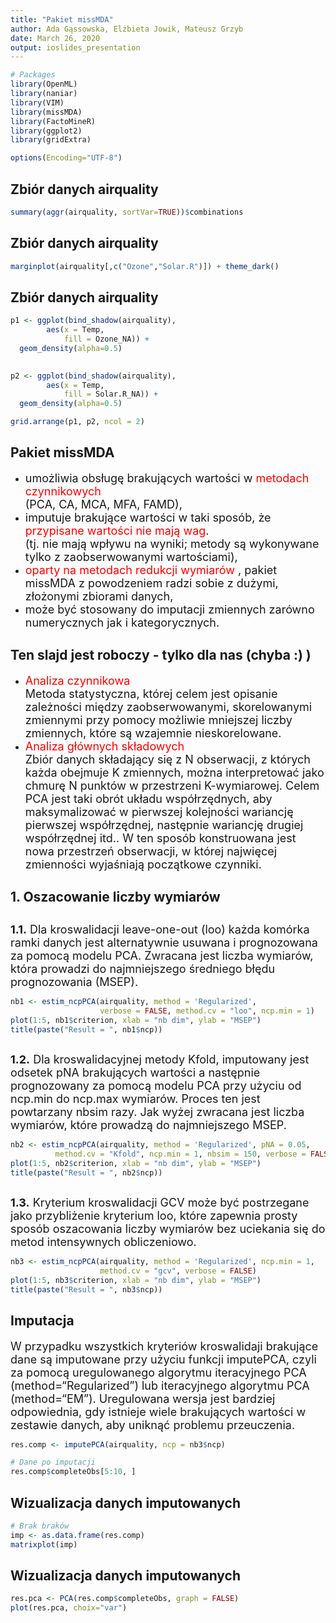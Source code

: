 ```yaml
---
title: "Pakiet missMDA"
author: Ada Gąssowska, Elżbieta Jowik, Mateusz Grzyb
date: March 26, 2020
output: ioslides_presentation
---
```


```r
# Packages
library(OpenML)
library(naniar)
library(VIM)
library(missMDA)
library(FactoMineR)
library(ggplot2)
library(gridExtra)

options(Encoding="UTF-8")
```  

## Zbiór danych airquality
```r
summary(aggr(airquality, sortVar=TRUE))$combinations
```  

## Zbiór danych airquality
```r
marginplot(airquality[,c("Ozone","Solar.R")]) + theme_dark()
```  


## Zbiór danych airquality
```r
p1 <- ggplot(bind_shadow(airquality),
        aes(x = Temp,
            fill = Ozone_NA)) + 
  geom_density(alpha=0.5)
  

p2 <- ggplot(bind_shadow(airquality),
        aes(x = Temp,
            fill = Solar.R_NA)) + 
  geom_density(alpha=0.5)
```  

```r
grid.arrange(p1, p2, ncol = 2)
```  

## Pakiet missMDA  

* <font size="4">umożliwia obsługę brakujących wartości w <span style = "color:red;">metodach czynnikowych</span>  
(PCA, CA, MCA, MFA, FAMD),</font>  
* <font size="4">imputuje brakujące wartości w taki sposób, że <span style = "color:red;">przypisane wartości nie mają wag</span>.  
(tj. nie mają wpływu na wyniki; metody są wykonywane tylko z zaobserwowanymi wartościami),</font>  
* <font size="4"><span style = "color:red;"> oparty na metodach redukcji wymiarów </span>, pakiet missMDA z powodzeniem radzi sobie z dużymi, złożonymi zbiorami danych,</font>    
* <font size="4">może być stosowany do imputacji zmiennych zarówno numerycznych jak i kategorycznych.</font>  

## Ten slajd jest roboczy - tylko dla nas (chyba :) )  
* <font size="4"><span style = "color:red;">Analiza czynnikowa</span>  
Metoda statystyczna, której celem jest opisanie zależności między zaobserwowanymi, skorelowanymi zmiennymi przy pomocy możliwie mniejszej liczby zmiennych, które są wzajemnie nieskorelowane.</font>  
* <font size="4"><span style = "color:red;">Analiza głównych składowych</span>  
Zbiór danych składający się z N obserwacji, z których każda obejmuje K zmiennych, można interpretować jako chmurę N punktów w przestrzeni K-wymiarowej. Celem PCA jest taki obrót układu współrzędnych, aby maksymalizować w pierwszej kolejności wariancję pierwszej współrzędnej, następnie wariancję drugiej współrzędnej itd.. W ten sposób konstruowana jest nowa przestrzeń obserwacji, w której najwięcej zmienności wyjaśniają początkowe czynniki.</font>  


## 1. Oszacowanie liczby wymiarów    

##  

<font size="4"> **1.1.** Dla kroswalidacji leave-one-out (loo) każda komórka ramki danych jest alternatywnie usuwana i prognozowana za pomocą modelu PCA. Zwracana jest liczba wymiarów, która prowadzi do najmniejszego średniego błędu prognozowania (MSEP).</font>

```r
nb1 <- estim_ncpPCA(airquality, method = 'Regularized', 
                    verbose = FALSE, method.cv = "loo", ncp.min = 1)
plot(1:5, nb1$criterion, xlab = "nb dim", ylab = "MSEP")
title(paste("Result = ", nb1$ncp))
```  

##  

<font size="4"> **1.2.** Dla kroswalidacyjnej metody Kfold, imputowany jest odsetek pNA brakujących wartości a następnie prognozowany za pomocą modelu PCA przy użyciu od ncp.min do ncp.max wymiarów. Proces ten jest powtarzany nbsim razy. Jak wyżej zwracana jest liczba wymiarów, które prowadzą do najmniejszego MSEP.</font>  

```r
nb2 <- estim_ncpPCA(airquality, method = 'Regularized', pNA = 0.05,
          method.cv = "Kfold", ncp.min = 1, nbsim = 150, verbose = FALSE)
plot(1:5, nb2$criterion, xlab = "nb dim", ylab = "MSEP")
title(paste("Result = ", nb2$ncp))
```   

##  

<font size="4"> **1.3.** Kryterium kroswalidacji GCV może być postrzegane jako przybliżenie kryterium loo, które zapewnia prosty sposób oszacowania liczby wymiarów bez uciekania się do metod intensywnych obliczeniowo. </font>   
```r
nb3 <- estim_ncpPCA(airquality, method = 'Regularized', ncp.min = 1,
                    method.cv = "gcv", verbose = FALSE)
plot(1:5, nb3$criterion, xlab = "nb dim", ylab = "MSEP")
title(paste("Result = ", nb3$ncp))
```   

## Imputacja
<font size="4">W przypadku wszystkich kryteriów kroswalidaji brakujące dane są imputowane przy użyciu funkcji imputePCA, czyli za pomocą uregulowanego algorytmu iteracyjnego PCA (method="Regularized") lub iteracyjnego algorytmu PCA (method="EM"). Uregulowana wersja jest bardziej odpowiednia, gdy istnieje wiele brakujących wartości w zestawie danych, aby uniknąć problemu przeuczenia.</font>  
```r
res.comp <- imputePCA(airquality, ncp = nb3$ncp) 

# Dane po imputacji
res.comp$completeObs[5:10, ]
```  

## Wizualizacja danych imputowanych  
```r
# Brak braków
imp <- as.data.frame(res.comp)
matrixplot(imp)
```   

## Wizualizacja danych imputowanych  
```r
res.pca <- PCA(res.comp$completeObs, graph = FALSE)
plot(res.pca, choix="var")
```     







